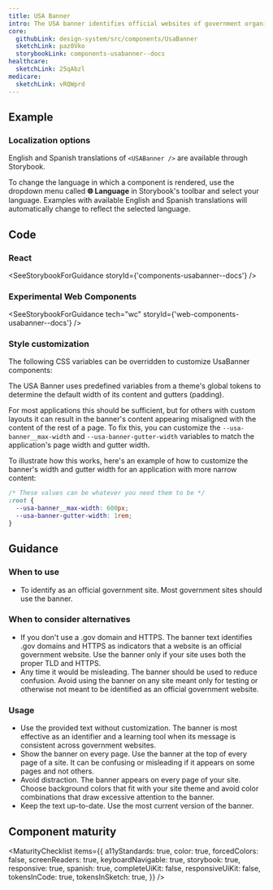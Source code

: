 ```yaml
---
title: USA Banner
intro: The USA banner identifies official websites of government organizations in the United States. It also helps visitors understand how to tell that a website is both official and secure.
core:
  githubLink: design-system/src/components/UsaBanner
  sketchLink: paz0Vko
  storybookLink: components-usabanner--docs
healthcare:
  sketchLink: 25qAbzl
medicare:
  sketchLink: vRQWprd
---
```



## Example

<StorybookExample
  componentName="USA banner"
  storyId="components-usabanner--default"
  minHeight={250}
/>

### Localization options

English and Spanish translations of `<USABanner />` are available through Storybook.

To change the language in which a component is rendered, use the dropdown menu called **🌐 Language** in Storybook's toolbar and select your language. Examples with available English and Spanish translations will automatically change to reflect the selected language.

## Code

### React

<SeeStorybookForGuidance storyId={'components-usabanner--docs'} />

### Experimental Web Components

<SeeStorybookForGuidance tech="wc" storyId={'web-components-usabanner--docs'} />

### Style customization

The following CSS variables can be overridden to customize UsaBanner components:

<ComponentThemeOptions componentname="usa-banner" />

<Alert weight="lightweight">

<p className="ds-c-alert__text">
  The USA Banner uses predefined variables from a theme's global tokens to determine the default
  width of its content and gutters (padding).
</p>

For most applications this should be sufficient, but for others with custom layouts it can result in the banner's content appearing misaligned with the content of the rest of a page. To fix this, you can customize the `--usa-banner__max-width` and `--usa-banner-gutter-width` variables to match the application's page width and gutter width.

To illustrate how this works, here's an example of how to customize the banner's width and gutter width for an application with more narrow content:

```css
/* These values can be whatever you need them to be */
:root {
  --usa-banner__max-width: 600px;
  --usa-banner-gutter-width: 1rem;
}
```

</Alert>

## Guidance

### When to use

- To identify as an official government site. Most government sites should use the banner.

### When to consider alternatives

- If you don't use a .gov domain and HTTPS. The banner text identifies .gov domains and HTTPS as indicators that a website is an official government website. Use the banner only if your site uses both the proper TLD and HTTPS.
- Any time it would be misleading. The banner should be used to reduce confusion. Avoid using the banner on any site meant only for testing or otherwise not meant to be identified as an official government website.

### Usage

- Use the provided text without customization. The banner is most effective as an identifier and a learning tool when its message is consistent across government websites.
- Show the banner on every page. Use the banner at the top of every page of a site. It can be confusing or misleading if it appears on some pages and not others.
- Avoid distraction. The banner appears on every page of your site. Choose background colors that fit with your site theme and avoid color combinations that draw excessive attention to the banner.
- Keep the text up-to-date. Use the most current version of the banner.

## Component maturity

<MaturityChecklist
  items={{
    a11yStandards: true,
    color: true,
    forcedColors: false,
    screenReaders: true,
    keyboardNavigable: true,
    storybook: true,
    responsive: true,
    spanish: true,
    completeUiKit: false,
    responsiveUiKit: false,
    tokensInCode: true,
    tokensInSketch: true,
  }}
/>
